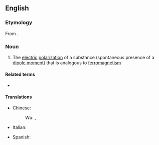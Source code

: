 ==English==
{{wikipedia}}

===Etymology===
From {{af|en|ferro-|electricity}}.

===Noun===
{{en-noun|-}}

# {{lb|en|physics}} The [[electric]] [[polarization]] of a substance (spontaneous presence of a [[dipole moment]]) that is analogous to [[ferromagnetism]]

====Related terms====
* {{l|en|ferroelectric}}

====Translations====
{{trans-top|electric polarization}}
* Chinese:
*: Wu: {{t|wuu|鐵電性}}, {{t|wuu|铁电性|tr=thih7 di6 shin5}}
* Italian: {{t+|it|ferroelettricità|f}}
{{trans-mid}}
* Spanish: {{t|es|ferroelectricidad|f}}
{{trans-bottom}}
